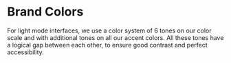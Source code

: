 
<Meta title="Design Foundations/Colors/Brand Primary" />

# Brand Colors

For light mode interfaces, we use a color system of 6 tones on our color scale and with additional tones on all our accent colors. All these tones have a logical gap between each other, to ensure good contrast and
perfect accessibility.


<ColorCards />